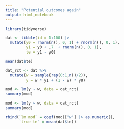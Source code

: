 ```yaml
---
title: "Potential outcomes again"
output: html_notebook
---
```


```r
library(tidyverse)
```


```r
dat <- tibble(id = 1:100) |>
  mutate(y0 = rnorm(n(), 0, 1) + rnorm(n(), 0, 1),
         y1 = y0 + .7  + rnorm(n(), 0, 1),
         te = y1 - y0)
```


```r
mean(dat$te)
```


```r
dat_rct <- dat %>%
  mutate(w = sample(rep(0:1,n()/2)),
         y = w * y1 + (1 - w) * y0)
```



```r
mod <- lm(y ~ w, data = dat_rct)
summary(mod)
```


```r
mod <- lm(y ~ w, data = dat_rct)
summary(mod)
```

```r
rbind(`lm mod` = coef(mod)["w"] |> as.numeric(),
      `true te` = mean(dat$te))
```

